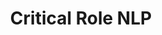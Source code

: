 ---
title: "Critical Role NLP"
description: "Text generation based on the Dungeons & Dragons series Critical Role"
link: ""
github: "https://github.com/NikSchaefer/Critical-Role-NLP"
tags: "Tensorflow, Keras, Numpy"
useReadme: true
---
